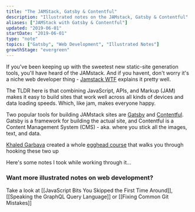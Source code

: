 ```yaml
---
title: "The JAMStack, Gatsby & Contentful"
description: "Illustrated notes on the JAMstack, Gatsby & Contentful"
aliases: ["JAMStack with Gatsby & Contentful"]
updated: "2019-06-01"
startDate: "2019-06-01"
type: "note"
topics: ["Gatsby", "Web Development", "Illustrated Notes"]
growthStage: "evergreen"
---
```



<IntroParagraph>

If you've been keeping up with the sweetest new static-site generation tools, you'll have heard of the JAMstack. <Footnote idName={1}>And if you havent, don't worry it's a niche web developer thing - <a href="https://jamstack.wtf/">Jamstack WTF</a> explains it pretty well.</Footnote>

</IntroParagraph>

The TLDR here is that combining JavaScript, APIs, and Markup (JAM) makes it easy to build sites that work well across all kinds of devices and data loading speeds. Which, like jam, makes everyone happy.

<RemoteImage
	width="300px"
	src="https://res.cloudinary.com/dg3gyk0gu/image/upload/c_scale,w_300/v1592855269/maggieappleton.com/egghead-course-notes/gatsby-contentful/thumb_2x.png"
	alt="A stack of jam toast"
/>

Two popular tools for building JAMstack sites are [Gatsby](https://www.gatsbyjs.org/) and [Contentful](https://www.contentful.com/). Gatsby is a framework for building the actual site, and Contentful is a Content Management System (CMS) - aka. where you stick all the images, text, and data.

[Khaled Garbaya](https://khaledgarbaya.net/) created a whole [egghead course](https://egghead.io/courses/build-content-rich-progressive-web-apps-with-gatsby-and-contentful) that walks you through hooking these two up

<ImageLink href="https://egghead.io/courses/build-content-rich-progressive-web-apps-with-gatsby-and-contentful?rc=272bjb">
	<RemoteImage
		framed
		alt="Course illustration of contentful media running into a Gatsby machine, for the Build Content Rich Progressive Web Apps with Gatsby and Contentful course"
		src="https://og-image-egghead-course.now.sh/build-content-rich-progressive-web-apps-with-gatsby-and-contentful"
	/>
</ImageLink>

Here's some notes I took while working through it...

<RemoteImage
	width="700px"
	alt="Build progressive web apps with contentful and gatsby"
	src="https://res.cloudinary.com/dg3gyk0gu/image/upload/c_scale,w_700/v1592262609/maggieappleton.com/egghead-course-notes/gatsby-contentful/gatsbycontentful1.png"
/>

<RemoteImage
	width="950px"
	alt="The JAM stack is a new way to build web apps for speed and scalability. It uses JavaScript, APIs, and Markup."
	src="https://res.cloudinary.com/dg3gyk0gu/image/upload/c_scale,w_950/v1592262609/maggieappleton.com/egghead-course-notes/gatsby-contentful/gatsbycontentful2.png"
/>

<RemoteImage
	width="950px"
	alt="These two work well together - contentful feeds the data into gatsby. You structure all your content inside contentful, which then goes into gatsby through the gatsby-source-contentful plugin."
	src="https://res.cloudinary.com/dg3gyk0gu/image/upload/c_scale,w_950/v1592262609/maggieappleton.com/egghead-course-notes/gatsby-contentful/gatsbycontentful3.png"
/>

<RemoteImage
	width="950px"
	alt="We can create new pages for our site inside gatsby-node.js. The gatsby node API gives us a creatPage action"
	src="https://res.cloudinary.com/dg3gyk0gu/image/upload/c_scale,w_950/v1592262611/maggieappleton.com/egghead-course-notes/gatsby-contentful/gatsbycontentful4.png"
/>

<RemoteImage
	width="1100px"
	alt="The full gatsby and contentful illustrated note"
	src="https://res.cloudinary.com/dg3gyk0gu/image/upload/c_scale,w_1100/v1592262613/maggieappleton.com/egghead-course-notes/gatsby-contentful/gatsbycontentful_sketchnotes--mini.png"
/>

### Want more illustrated notes on web development?

Take a look at [[JavaScript Bits You Skipped the First Time Around]], [[Speaking the GraphQL Query Language]] or [[Fixing Common Git Mistakes]]
